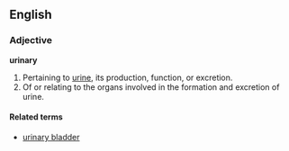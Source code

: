 ==English==
===Adjective===
'''urinary'''

# Pertaining to [[urine]], its production, function, or excretion.
# Of or relating to the organs involved in the formation and excretion of urine.

====Related terms====
*[[urinary bladder]]
